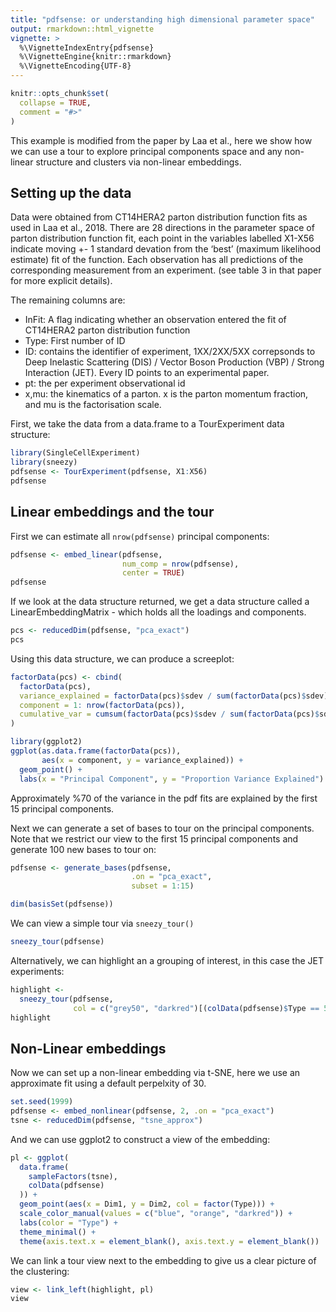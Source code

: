 ```yaml
---
title: "pdfsense: or understanding high dimensional parameter space"
output: rmarkdown::html_vignette
vignette: >
  %\VignetteIndexEntry{pdfsense}
  %\VignetteEngine{knitr::rmarkdown}
  %\VignetteEncoding{UTF-8}
---
```


```r
knitr::opts_chunk$set(
  collapse = TRUE,
  comment = "#>"
)
```


This example is modified from the paper by Laa et al., here we show how we can
use a tour to explore principal components space and any non-linear structure
and clusters via non-linear embeddings.

## Setting up the data 

Data were obtained from CT14HERA2 parton distribution function
fits as used in Laa et al., 2018. There are 28 directions in the parameter
space of parton distribution function fit, each point in the variables
labelled X1-X56 indicate moving +- 1 standard devation from the 'best' 
(maximum likelihood estimate) fit of the function. Each observation has
all predictions of the corresponding measurement from an experiment. 
 (see table 3 in that paper for more explicit details). 
 
The remaining columns are:
 
 * InFit: A flag indicating whether an observation entered the fit of 
   CT14HERA2 parton distribution function
 * Type: First number of ID
 * ID: contains the identifier of experiment, 1XX/2XX/5XX correpsonds
 to Deep Inelastic Scattering (DIS) / Vector Boson Production (VBP) / 
  Strong Interaction (JET). Every ID points to an experimental paper.   
 * pt: the per experiment observational id
 * x,mu: the kinematics of a parton. x is the parton momentum fraction, and
 mu is the factorisation scale.

First, we take the data from a data.frame to a TourExperiment data
structure:

```r
library(SingleCellExperiment)
library(sneezy)
pdfsense <- TourExperiment(pdfsense, X1:X56)
pdfsense
```

## Linear embeddings and the tour

First we can estimate all `nrow(pdfsense)` principal components:
```r
pdfsense <- embed_linear(pdfsense, 
                         num_comp = nrow(pdfsense),
                         center = TRUE)
pdfsense 
```

If we look at the data structure returned, we get a data structure
called a LinearEmbeddingMatrix - which holds all the loadings and components.
```r
pcs <- reducedDim(pdfsense, "pca_exact")
pcs
```
Using this data structure, we can produce a screeplot:
```r
factorData(pcs) <- cbind(
  factorData(pcs),
  variance_explained = factorData(pcs)$sdev / sum(factorData(pcs)$sdev),
  component = 1: nrow(factorData(pcs)),
  cumulative_var = cumsum(factorData(pcs)$sdev / sum(factorData(pcs)$sdev))
)

library(ggplot2)
ggplot(as.data.frame(factorData(pcs)),
       aes(x = component, y = variance_explained)) + 
  geom_point() +
  labs(x = "Principal Component", y = "Proportion Variance Explained")

```

Approximately %70 of the variance in the pdf fits are explained by the first
15 principal components.

Next we can generate a set of bases to tour on the principal components.
Note that we restrict our view to the first 15 principal components and 
generate 100 new bases to tour on:
```r
pdfsense <- generate_bases(pdfsense,
                           .on = "pca_exact",
                           subset = 1:15)

dim(basisSet(pdfsense))
```

We can view a simple tour via `sneezy_tour()`

```r
sneezy_tour(pdfsense)
```

Alternatively, we can highlight an a grouping of interest, in
this case the JET experiments:

```r
highlight <- 
  sneezy_tour(pdfsense, 
              col = c("grey50", "darkred")[(colData(pdfsense)$Type == 5) + 1])
highlight
```



## Non-Linear embeddings

Now we can set up a non-linear embedding via t-SNE, here
we use an approximate fit using a default perpelxity of 30.
```r
set.seed(1999)
pdfsense <- embed_nonlinear(pdfsense, 2, .on = "pca_exact")
tsne <- reducedDim(pdfsense, "tsne_approx")
```

And we can use ggplot2 to construct a view of the embedding:

```r
pl <- ggplot(
  data.frame(
    sampleFactors(tsne),
    colData(pdfsense)
  )) +
  geom_point(aes(x = Dim1, y = Dim2, col = factor(Type))) +
  scale_color_manual(values = c("blue", "orange", "darkred")) +
  labs(color = "Type") +
  theme_minimal() +
  theme(axis.text.x = element_blank(), axis.text.y = element_blank()) 
```

We can link a tour view next to the embedding to give us
a clear picture of the clustering:

```r
view <- link_left(highlight, pl)
view 
```

